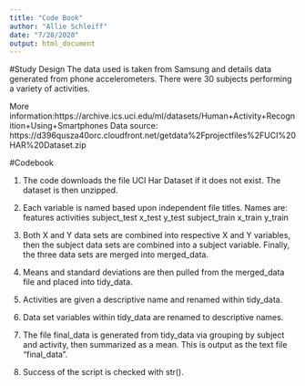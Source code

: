 ```yaml
---
title: "Code Book"
author: "Allie Schleiff"
date: "7/28/2020"
output: html_document
---
```


#Study Design
The data used is taken from Samsung and details data generated from phone accelerometers. There were 30 subjects performing a variety of activities.

More information:https://archive.ics.uci.edu/ml/datasets/Human+Activity+Recognition+Using+Smartphones
Data source: https://d396qusza40orc.cloudfront.net/getdata%2Fprojectfiles%2FUCI%20HAR%20Dataset.zip

#Codebook

1. The code downloads the file UCI Har Dataset if it does not exist. The dataset is then unzipped.

2. Each variable is named based upon independent file titles. Names are:
features
activities
subject_test
x_test
y_test
subject_train
x_train
y_train

3. Both X and Y data sets are combined into respective X and Y variables, then the subject data sets are combined into a subject variable. Finally, the three data sets are merged into merged_data.

4. Means and standard deviations are then pulled from the merged_data file and placed into tidy_data.

5. Activities are given a descriptive name and renamed within tidy_data.

6. Data set variables within tidy_data are renamed to descriptive names.

7. The file final_data is generated from tidy_data via grouping by subject and activity, then summarized as a mean. This is output as the text file "final_data".

8. Success of the script is checked with str().
